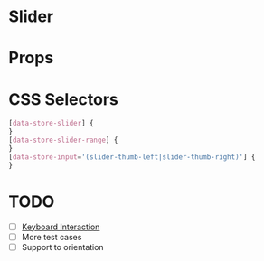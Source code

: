 
# Slider

<Canvas>
  <Story id="molecules-slider--slider" />
</Canvas>

# Props

<ArgsTable of={Slider} />

# CSS Selectors

```css
[data-store-slider] {
}
[data-store-slider-range] {
}
[data-store-input='(slider-thumb-left|slider-thumb-right)'] {
}
```

# TODO

- [ ] [Keyboard Interaction](https://www.w3.org/TR/wai-aria-practices-1.2/#slidertwothumb_kbd_interaction)
- [ ] More test cases
- [ ] Support to orientation
